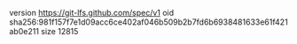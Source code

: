 version https://git-lfs.github.com/spec/v1
oid sha256:981f157f7e1d09acc6ce402af046b509b2b7fd6b6938481633e61f421ab0e211
size 12815
